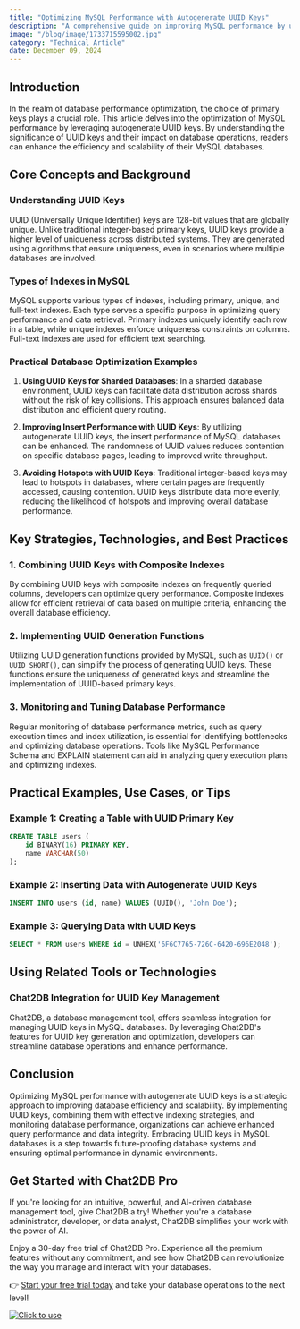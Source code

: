 ```yaml
---
title: "Optimizing MySQL Performance with Autogenerate UUID Keys"
description: "A comprehensive guide on improving MySQL performance by utilizing autogenerate UUID keys, covering key concepts, strategies, practical examples, and tools."
image: "/blog/image/1733715595002.jpg"
category: "Technical Article"
date: December 09, 2024
---
```


## Introduction

In the realm of database performance optimization, the choice of primary keys plays a crucial role. This article delves into the optimization of MySQL performance by leveraging autogenerate UUID keys. By understanding the significance of UUID keys and their impact on database operations, readers can enhance the efficiency and scalability of their MySQL databases.

## Core Concepts and Background

### Understanding UUID Keys

UUID (Universally Unique Identifier) keys are 128-bit values that are globally unique. Unlike traditional integer-based primary keys, UUID keys provide a higher level of uniqueness across distributed systems. They are generated using algorithms that ensure uniqueness, even in scenarios where multiple databases are involved.

### Types of Indexes in MySQL

MySQL supports various types of indexes, including primary, unique, and full-text indexes. Each type serves a specific purpose in optimizing query performance and data retrieval. Primary indexes uniquely identify each row in a table, while unique indexes enforce uniqueness constraints on columns. Full-text indexes are used for efficient text searching.

### Practical Database Optimization Examples

1. **Using UUID Keys for Sharded Databases**: In a sharded database environment, UUID keys can facilitate data distribution across shards without the risk of key collisions. This approach ensures balanced data distribution and efficient query routing.

2. **Improving Insert Performance with UUID Keys**: By utilizing autogenerate UUID keys, the insert performance of MySQL databases can be enhanced. The randomness of UUID values reduces contention on specific database pages, leading to improved write throughput.

3. **Avoiding Hotspots with UUID Keys**: Traditional integer-based keys may lead to hotspots in databases, where certain pages are frequently accessed, causing contention. UUID keys distribute data more evenly, reducing the likelihood of hotspots and improving overall database performance.

## Key Strategies, Technologies, and Best Practices

### 1. Combining UUID Keys with Composite Indexes

By combining UUID keys with composite indexes on frequently queried columns, developers can optimize query performance. Composite indexes allow for efficient retrieval of data based on multiple criteria, enhancing the overall database efficiency.

### 2. Implementing UUID Generation Functions

Utilizing UUID generation functions provided by MySQL, such as `UUID()` or `UUID_SHORT()`, can simplify the process of generating UUID keys. These functions ensure the uniqueness of generated keys and streamline the implementation of UUID-based primary keys.

### 3. Monitoring and Tuning Database Performance

Regular monitoring of database performance metrics, such as query execution times and index utilization, is essential for identifying bottlenecks and optimizing database operations. Tools like MySQL Performance Schema and EXPLAIN statement can aid in analyzing query execution plans and optimizing indexes.

## Practical Examples, Use Cases, or Tips

### Example 1: Creating a Table with UUID Primary Key

```sql
CREATE TABLE users (
    id BINARY(16) PRIMARY KEY,
    name VARCHAR(50)
);
```

### Example 2: Inserting Data with Autogenerate UUID Keys

```sql
INSERT INTO users (id, name) VALUES (UUID(), 'John Doe');
```

### Example 3: Querying Data with UUID Keys

```sql
SELECT * FROM users WHERE id = UNHEX('6F6C7765-726C-6420-696E2048');
```

## Using Related Tools or Technologies

### Chat2DB Integration for UUID Key Management

Chat2DB, a database management tool, offers seamless integration for managing UUID keys in MySQL databases. By leveraging Chat2DB's features for UUID key generation and optimization, developers can streamline database operations and enhance performance.

## Conclusion

Optimizing MySQL performance with autogenerate UUID keys is a strategic approach to improving database efficiency and scalability. By implementing UUID keys, combining them with effective indexing strategies, and monitoring database performance, organizations can achieve enhanced query performance and data integrity. Embracing UUID keys in MySQL databases is a step towards future-proofing database systems and ensuring optimal performance in dynamic environments.

## Get Started with Chat2DB Pro

If you're looking for an intuitive, powerful, and AI-driven database management tool, give Chat2DB a try! Whether you're a database administrator, developer, or data analyst, Chat2DB simplifies your work with the power of AI.

Enjoy a 30-day free trial of Chat2DB Pro. Experience all the premium features without any commitment, and see how Chat2DB can revolutionize the way you manage and interact with your databases.

👉 [Start your free trial today](https://chat2db.ai/pricing) and take your database operations to the next level!


[![Click to use](/image/blog/bg/chat2db.jpg)](https://chat2db.ai/)
